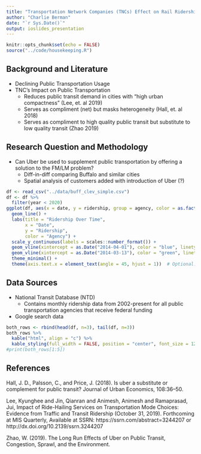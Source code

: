 ```yaml
---
title: "Transportation Network Companies (TNCs) Effect on Rail Ridership"
author: "Charlie Berman"
date: "`r Sys.Date()`"
output: ioslides_presentation
---
```


```r
knitr::opts_chunk$set(echo = FALSE)
source("../code/housekeeping.R")

```

## Background and Literature
* Declining Public Transportation Usage
* TNC's Impact on Public Transportation
  * Reduces public transit demand in cities with "high urban compactness" (Lee, et. al 2019)
  * Serves as compliment (net) but masks heterogeneity (Hall, et. al 2018)
  * Serves as compliment to high quality public transit but substitute to low quality transit (Zhao 2019)
  
## Research Question and Methodology

* Can Uber be used to supplement public transportation by offering a solution to the FM/LM problem?
  * Diff-in-diff comparing Buffalo and similar cities
  * Spatial analysis of customers added with introduction of Uber (?)
  
```r
df <- read_csv("../data/buff_clev_simple.csv")
df <- df %>%
  filter(year < 2020)
ggplot(df, aes(x = date, y = ridership, group = agency, color = as.factor(agency))) +
  geom_line() +
  labs(title = "Ridership Over Time",
       x = "Date",
       y = "Ridership",
       color = "Agency") +
  scale_y_continuous(labels = scales::number_format()) +
  geom_vline(xintercept = as.Date("2014-04-01"), color = "blue", linetype = "solid") + # Add a red dashed vertical line
  geom_vline(xintercept = as.Date("2014-03-13"), color = "green", linetype = "dashed") +
  theme_minimal() +
  theme(axis.text.x = element_text(angle = 45, hjust = 1))  # Optional: Rotate x-axis labels for better visibility
```


## Data Sources
* National Transit Database (NTD)
  * Contains monthly ridership data from 2002-present for all public transportation agencies that receive federal funding
* Google search data

```r
both_rows <- rbind(head(df, n=3), tail(df, n=3))
both_rows %>%
  kable("html", align = "c") %>%
  kable_styling(full_width = FALSE, position = "center", font_size = 12)
#print(both_rows[1:5])
```

## References
Hall, J. D., Palsson, C., and Price, J. (2018). Is uber a substitute or complement for public
transit? Journal of Urban Economics, 108:36–50.

Lee, Kyunghee and Jin, Qianran and Animesh, Animesh and Ramaprasad, Jui, Impact of Ride-Hailing Services on Transportation Mode Choices: Evidence from Traffic and Transit Ridership (October 31, 2019). Forthcoming at MIS Quarterly, Available at SSRN: https://ssrn.com/abstract=3244207 or http://dx.doi.org/10.2139/ssrn.3244207

Zhao, W. (2019). The Long Run Effects of Uber on Public Transit, Congestion, Sprawl, and the Environment.
